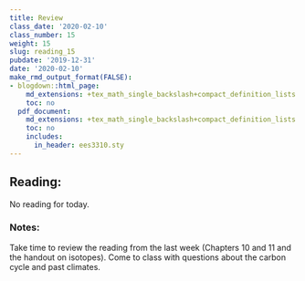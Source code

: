 ```yaml
---
title: Review
class_date: '2020-02-10'
class_number: 15
weight: 15
slug: reading_15
pubdate: '2019-12-31'
date: '2020-02-10'
make_rmd_output_format(FALSE):
- blogdown::html_page:
    md_extensions: +tex_math_single_backslash+compact_definition_lists
    toc: no
  pdf_document:
    md_extensions: +tex_math_single_backslash+compact_definition_lists
    toc: no
    includes:
      in_header: ees3310.sty
---
```

## Reading:

No reading for today.

### Notes:

Take time to review the reading from the last week (Chapters 10 and 11 and the handout on isotopes). Come to class with questions about the carbon cycle and past climates.
